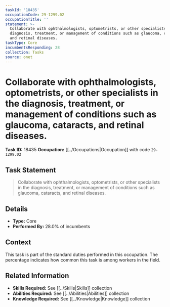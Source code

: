 ```yaml
---
taskId: '18435'
occupationCode: 29-1299.02
occupationTitle: ''
statement: >-
  Collaborate with ophthalmologists, optometrists, or other specialists in the
  diagnosis, treatment, or management of conditions such as glaucoma, cataracts,
  and retinal diseases.
taskType: Core
incumbentsResponding: 28
collection: Tasks
source: onet
---
```

# Collaborate with ophthalmologists, optometrists, or other specialists in the diagnosis, treatment, or management of conditions such as glaucoma, cataracts, and retinal diseases.

**Task ID:** 18435
**Occupation:** [[../Occupations|Occupation]] with code `29-1299.02`

## Task Statement

> Collaborate with ophthalmologists, optometrists, or other specialists in the diagnosis, treatment, or management of conditions such as glaucoma, cataracts, and retinal diseases.

## Details

- **Type:** Core
- **Performed By:** 28.0% of incumbents

## Context

This task is part of the standard duties performed in this occupation. The percentage indicates how common this task is among workers in the field.

## Related Information

- **Skills Required:** See [[../Skills|Skills]] collection
- **Abilities Required:** See [[../Abilities|Abilities]] collection
- **Knowledge Required:** See [[../Knowledge|Knowledge]] collection
